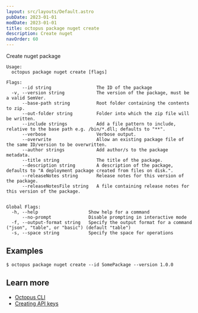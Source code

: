 ```yaml
---
layout: src/layouts/Default.astro
pubDate: 2023-01-01
modDate: 2023-01-01
title: octopus package nuget create
description: Create nuget
navOrder: 60
---
```


Create nuget package

```
Usage:
  octopus package nuget create [flags]

Flags:
      --id string                 The ID of the package
  -v, --version string            The version of the package, must be a valid SemVer.
      --base-path string          Root folder containing the contents to zip.
      --out-folder string         Folder into which the zip file will be written.
      --include strings           Add a file pattern to include, relative to the base path e.g. /bin/*.dll; defaults to "**".
      --verbose                   Verbose output.
      --overwrite                 Allow an existing package file of the same ID/version to be overwritten.
      --author strings            Add author/s to the package metadata.
      --title string              The title of the package.
      --description string        A description of the package, defaults to "A deployment package created from files on disk.".
      --releaseNotes string       Release notes for this version of the package.
      --releaseNotesFile string   A file containing release notes for this version of the package.


Global Flags:
  -h, --help                   Show help for a command
      --no-prompt              Disable prompting in interactive mode
  -f, --output-format string   Specify the output format for a command ("json", "table", or "basic") (default "table")
  -s, --space string           Specify the space for operations

```

## Examples

<SamplesInstance />

```
$ octopus package nuget create --id SomePackage --version 1.0.0
```

## Learn more

- [Octopus CLI](/docs/octopus-rest-api/cli)
- [Creating API keys](/docs/octopus-rest-api/how-to-create-an-api-key)
